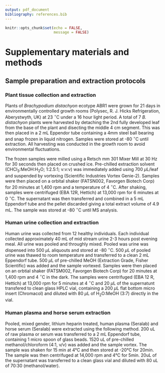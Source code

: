 ```yaml
---
output: pdf_document
bibliography: references.bib
---
```


```r
knitr::opts_chunk$set(echo = FALSE,
                      message = FALSE)
```

# Supplementary materials and methods

## Sample preparation and extraction protocols

### Plant tissue collection and extraction

Plants of *Brachypodium distachyon* ecotype ABR1 were grown for 21 days in environmentally controlled growth rooms (Polysec, R. J. Hicks Refrigeration, Aberystwyth, UK) at 23 ^$\circ$^C under a 16 hour light period. 
A total of 7 *B. distachyon* plants were harvested by detaching the 2nd fully developed leaf from the base of the plant and disecting the middle 4 cm segment. 
This was then placed in a 2 mL Eppendor tube containing a 4mm steel ball bearing and snap frozen in liquid nitrogen.
Samples were stored at -80 ^$\circ$^C until extraction. 
All harvesting was conducted in the growth room to avoid environmental fluctuations.

The frozen samples were milled using a Retsch mm 301 Mixer Mill at 30 Hz for 30 seconds then placed on crushed ice. 
Pre-chilled extraction solvent (CHCl~3~:MeOH:H~2~O; 1:2.5:1; v:v:v) was immediately added using 700 $\mu$L/leaf and suspended by vortexing (Scientific Industries Vortex Genie-2). 
Samples were then placed on a orbital shaker (FATSN002, Favorgen Biotech Corp) for 20 minutes at 1,400 rpm and a temperature of 4 ^$\circ$^C. 
After shaking, samples were centrifuged (EBA 12R, Hettich) at 13,000 rpm for 6 minutes at 0 ^$\circ$^C. The supernatant was then transferred and combined in a 5 mL Eppendorf tube and the pellet discarded giving a total extract volume of 4.9 mL. 
The sample was stored at -80 ^$\circ$^C until MS analysis.

### Human urine collection and extraction

Human urine was collected from 12 healthy individuals. Each individual collected approximately 40 mL of mid stream urine 2-3 hours post evening meal. 
All urine was pooled and throughly mixed. 
Pooled was urine was dispensed into 500 $\mu$L aliquouts and stored at -80 ^$\circ$^C. 500 $\mu$L of pooled urine was thawed to room temperature and transferred to a clean 2 mL Eppendorf tube. 500 $\mu$L of pre-chilled MeOH (Extraction Grade, Fisher Scientific) was added and the sample vortexed. 
Samples were then placed on an orbtial shaker (FATSM002, Favorgen Biotech Corp) for 20 minutes at 1,400 rpm and 4 ^$\circ$^C in the dark. 
The samples were centrifuged (EBA 12 R, Hettich) at 13,000 rpm for 5 minutes at 4 ^$\circ$^C and 20 $\mu$L of  the supernatunt transfered to clean glass HPLC vial, containing a 200 $\mu$L flat bottom micro insert (Chromacol) and diluted with 80 $\mu$L of H~2~O:MeOH (3:7) directly in the vial. 

### Human plasma and horse serum extraction

Pooled, mixed gender, lithium heparin treated, human plasma (Seralab) and horse serum (Seralab) were extracted using the following method. 
200 uL of raw plasma or serum was transferred to a 2 mL Eppendorf tube, containing 1 micro spoon of glass beads.
1520 uL of pre-chilled methanol/chloroform (4:1, v/v) was added and the sample vortex. 
The sample was shaken for 15 min at 4°C and then stored at -20°C for 20min.
The sample was then centrifuged at 14,000 rpm and 4°C for 5min. 
20uL of the supernatant was transferred to a clean glass vial and diluted with 80 uL of 70:30 (methanol/water).
